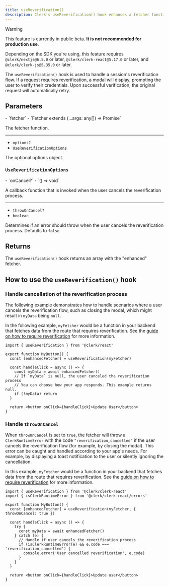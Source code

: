 ```yaml
---
title: useReverification()
description: Clerk's useReverification() hook enhances a fetcher function to handle a session's reverification flow.
---
```


> [!WARNING]
> This feature is currently in public beta. **It is not recommended for production use**.
>
> Depending on the SDK you're using, this feature requires `@clerk/nextjs@6.5.0` or later, `@clerk/clerk-react@5.17.0` or later, and `@clerk/clerk-js@5.35.0` or later.

The `useReverification()` hook is used to handle a session's reverification flow. If a request requires reverification, a modal will display, prompting the user to verify their credentials. Upon successful verification, the original request will automatically retry.

## Parameters

<Properties>
  - `fetcher`
  - `Fetcher extends (...args: any[]) => Promise<any>`

  The fetcher function.

  ---

  - `options?`
  - [`UseReverificationOptions`](#use-reverification-options)

  The optional options object.
</Properties>

### `UseReverificationOptions`

<Properties>
  - `onCancel?`
  - `() ⇒ void`

  A callback function that is invoked when the user cancels the reverification process.

  ---

  - `throwOnCancel?`
  - `boolean`

  Determines if an error should throw when the user cancels the reverification process. Defaults to `false`.
</Properties>

## Returns

The `useReverification()` hook returns an array with the "enhanced" fetcher.

## How to use the `useReverification()` hook

### Handle cancellation of the reverification process

The following example demonstrates how to handle scenarios where a user cancels the reverification flow, such as closing the modal, which might result in `myData` being `null`.

In the following example, `myFetcher` would be a function in your backend that fetches data from the route that requires reverification. See the [guide on how to require reverification](/docs/guides/reverification) for more information.

```tsx {{ filename: 'src/components/MyButton.tsx' }}
import { useReverification } from '@clerk/react'

export function MyButton() {
  const [enhancedFetcher] = useReverification(myFetcher)

  const handleClick = async () => {
    const myData = await enhancedFetcher()
    // If `myData` is null, the user canceled the reverification process
    // You can choose how your app responds. This example returns null.
    if (!myData) return
  }

  return <button onClick={handleClick}>Update User</button>
}
```

### Handle `throwOnCancel`

When `throwOnCancel` is set to `true`, the fetcher will throw a `ClerkRuntimeError` with the code `"reverification_cancelled"` if the user cancels the reverification flow (for example, by closing the modal). This error can be caught and handled according to your app's needs. For example, by displaying a toast notification to the user or silently ignoring the cancellation.

In this example, `myFetcher` would be a function in your backend that fetches data from the route that requires reverification. See the [guide on how to require reverification](/docs/guides/reverification) for more information.

```tsx {{ filename: 'src/components/MyButton.tsx' }}
import { useReverification } from '@clerk/clerk-react'
import { isClerkRuntimeError } from '@clerk/clerk-react/errors'

export function MyButton() {
  const [enhancedFetcher] = useReverification(myFetcher, { throwOnCancel: true })

  const handleClick = async () => {
    try {
      const myData = await enhancedFetcher()
    } catch (e) {
      // Handle if user cancels the reverification process
      if (isClerkRuntimeError(e) && e.code === 'reverification_cancelled') {
        console.error('User cancelled reverification', e.code)
      }
    }
  }

  return <button onClick={handleClick}>Update user</button>
}
```

